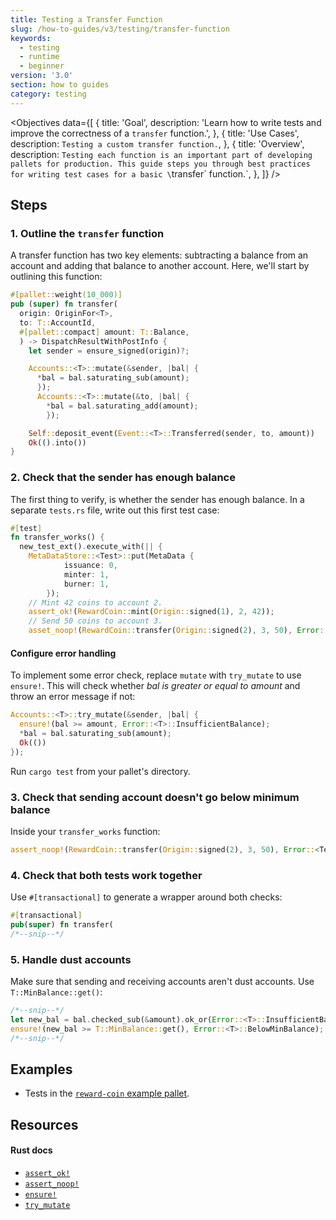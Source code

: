 ```yaml
---
title: Testing a Transfer Function
slug: /how-to-guides/v3/testing/transfer-function
keywords:
  - testing
  - runtime
  - beginner
version: '3.0'
section: how to guides
category: testing
---
```


<Objectives
  data={[
    {
      title: 'Goal',
      description:
        'Learn how to write tests and improve the correctness of a `transfer` function.',
    },
    {
      title: 'Use Cases',
      description: `Testing a custom transfer function.`,
    },
    {
      title: 'Overview',
      description: `Testing each function is an important part of developing pallets for production.
      This guide steps you through best practices for writing test cases for a basic \`transfer\` function.`,
    },
  ]}
/>

## Steps

### 1. Outline the `transfer` function

A transfer function has two key elements: subtracting a balance from an account and adding that
balance to another account.
Here, we'll start by outlining this function:

```rust
#[pallet::weight(10_000)]
pub (super) fn transfer(
  origin: OriginFor<T>,
  to: T::AccountId,
  #[pallet::compact] amount: T::Balance,
  ) -> DispatchResultWithPostInfo {
    let sender = ensure_signed(origin)?;

    Accounts::<T>::mutate(&sender, |bal| {
      *bal = bal.saturating_sub(amount);
      });
      Accounts::<T>::mutate(&to, |bal| {
        *bal = bal.saturating_add(amount);
        });

    Self::deposit_event(Event::<T>::Transferred(sender, to, amount))
    Ok(().into())
}
```

### 2. Check that the sender has enough balance

The first thing to verify, is whether the sender has enough balance.
In a separate `tests.rs` file, write out this first test case:

```rust
#[test]
fn transfer_works() {
  new_test_ext().execute_with(|| {
    MetaDataStore::<Test>::put(MetaData {
			issuance: 0,
			minter: 1,
			burner: 1,
		});
    // Mint 42 coins to account 2.
    assert_ok!(RewardCoin::mint(Origin::signed(1), 2, 42));
    // Send 50 coins to account 3.
    asset_noop!(RewardCoin::transfer(Origin::signed(2), 3, 50), Error::<T>::InsufficientBalance);
```

#### Configure error handling

To implement some error check, replace `mutate` with `try_mutate` to use `ensure!`.
This will check whether _bal is greater or equal to amount_ and throw an error message if not:

```rust
Accounts::<T>::try_mutate(&sender, |bal| {
  ensure!(bal >= amount, Error::<T>::InsufficientBalance);
  *bal = bal.saturating_sub(amount);
  Ok(())
});
```

Run `cargo test` from your pallet's directory.

### 3. Check that sending account doesn't go below minimum balance

Inside your `transfer_works` function:

```rust
assert_noop!(RewardCoin::transfer(Origin::signed(2), 3, 50), Error::<Test>::InsufficientBalance);
```

### 4. Check that both tests work together

Use `#[transactional]` to generate a wrapper around both checks:

```rust
#[transactional]
pub(super) fn transfer(
/*--snip--*/
```

### 5. Handle dust accounts

Make sure that sending and receiving accounts aren't dust accounts. Use `T::MinBalance::get()`:

```rust
/*--snip--*/
let new_bal = bal.checked_sub(&amount).ok_or(Error::<T>::InsufficientBalance)?;
ensure!(new_bal >= T::MinBalance::get(), Error::<T>::BelowMinBalance);
/*--snip--*/
```

## Examples

- Tests in the [`reward-coin` example pallet](https://github.com/substrate-developer-hub/substrate-how-to-guides/blob/main/example-code/template-node/pallets/reward-coin/src/tests.rs).

## Resources

#### Rust docs

- [`assert_ok!`](https://paritytech.github.io/substrate/master/frame_support/macro.assert_ok.html)
- [`assert_noop!`](https://paritytech.github.io/substrate/master/frame_support/macro.assert_noop.html)
- [`ensure!`](https://paritytech.github.io/substrate/master/frame_support/macro.ensure.html)
- [`try_mutate`](https://paritytech.github.io/substrate/master/frame_support/storage/trait.StorageMap.html#tymethod.try_mutate)
